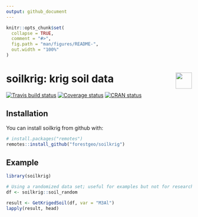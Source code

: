 ```yaml
---
output: github_document
---
```


<!-- README.md is generated from README.Rmd. Please edit that file -->

```r
knitr::opts_chunk$set(
  collapse = TRUE,
  comment = "#>",
  fig.path = "man/figures/README-",
  out.width = "100%"
)
```

# soilkrig: krig soil data <img src="https://i.imgur.com/39pvr4n.png" align="right" height=44 /> 

[![Travis build status](https://travis-ci.org/forestgeo/soilkrig.svg?branch=master)](https://travis-ci.org/forestgeo/soilkrig)
[![Coverage status](https://coveralls.io/repos/github/forestgeo/soilkrig/badge.svg)](https://coveralls.io/r/forestgeo/soilkrig?branch=master)
[![CRAN status](http://www.r-pkg.org/badges/version/soilkrig)](https://cran.r-project.org/package=soilkrig)

## Installation

You can install soilkrig from github with:

```R
# install.packages("remotes")
remotes::install_github("forestgeo/soilkrig")
```

## Example

```r
library(soilkrig)

# Using a randomized data set; useful for examples but not for research.
df <- soilkrig::soil_random

result <- GetKrigedSoil(df, var = "M3Al")
lapply(result, head)
```

